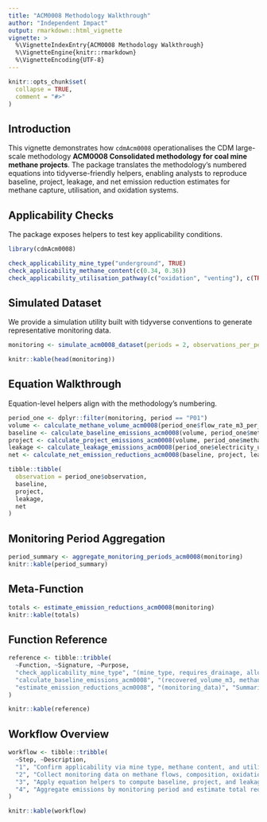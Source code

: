 ```yaml
---
title: "ACM0008 Methodology Walkthrough"
author: "Independent Impact"
output: rmarkdown::html_vignette
vignette: >
  %\VignetteIndexEntry{ACM0008 Methodology Walkthrough}
  %\VignetteEngine{knitr::rmarkdown}
  %\VignetteEncoding{UTF-8}
---
```


```r
knitr::opts_chunk$set(
  collapse = TRUE,
  comment = "#>"
)
```

## Introduction

This vignette demonstrates how `cdmAcm0008` operationalises the CDM large-scale methodology **ACM0008 Consolidated methodology for coal mine methane projects**. The package translates the methodology's numbered equations into tidyverse-friendly helpers, enabling analysts to reproduce baseline, project, leakage, and net emission reduction estimates for methane capture, utilisation, and oxidation systems.

## Applicability Checks

The package exposes helpers to test key applicability conditions.

```r
library(cdmAcm0008)

check_applicability_mine_type("underground", TRUE)
check_applicability_methane_content(c(0.34, 0.36))
check_applicability_utilisation_pathway(c("oxidation", "venting"), c(TRUE, TRUE))
```

## Simulated Dataset

We provide a simulation utility built with tidyverse conventions to generate representative monitoring data.

```r
monitoring <- simulate_acm0008_dataset(periods = 2, observations_per_period = 8, seed = 456)

knitr::kable(head(monitoring))
```

## Equation Walkthrough

Equation-level helpers align with the methodology's numbering.

```r
period_one <- dplyr::filter(monitoring, period == "P01")
volume <- calculate_methane_volume_acm0008(period_one$flow_rate_m3_per_h, period_one$operating_hours)
baseline <- calculate_baseline_emissions_acm0008(volume, period_one$methane_fraction)
project <- calculate_project_emissions_acm0008(volume, period_one$methane_fraction, period_one$oxidation_efficiency)
leakage <- calculate_leakage_emissions_acm0008(period_one$electricity_use_mwh, period_one$grid_emission_factor_t_per_mwh)
net <- calculate_net_emission_reductions_acm0008(baseline, project, leakage)

tibble::tibble(
  observation = period_one$observation,
  baseline,
  project,
  leakage,
  net
)
```

## Monitoring Period Aggregation

```r
period_summary <- aggregate_monitoring_periods_acm0008(monitoring)
knitr::kable(period_summary)
```

## Meta-Function

```r
totals <- estimate_emission_reductions_acm0008(monitoring)
knitr::kable(totals)
```

## Function Reference

```r
reference <- tibble::tribble(
  ~Function, ~Signature, ~Purpose,
  "check_applicability_mine_type", "(mine_type, requires_drainage, allowed_types)", "Validate coal mine classification and drainage availability.",
  "calculate_baseline_emissions_acm0008", "(recovered_volume_m3, methane_fraction, methane_density_t_per_m3, gwp_ch4)", "Translate Equation 2 for baseline emissions.",
  "estimate_emission_reductions_acm0008", "(monitoring_data)", "Summarise monitoring data into total emission reductions."
)

knitr::kable(reference)
```

## Workflow Overview

```r
workflow <- tibble::tribble(
  ~Step, ~Description,
  "1", "Confirm applicability via mine type, methane content, and utilisation pathway checks.",
  "2", "Collect monitoring data on methane flows, composition, oxidation efficiency, and electricity use.",
  "3", "Apply equation helpers to compute baseline, project, and leakage emissions.",
  "4", "Aggregate emissions by monitoring period and estimate total reductions."
)

knitr::kable(workflow)
```
